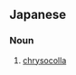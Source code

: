 ==Japanese==
{{ja-kanjitab|けい|く|じゃく|せき|yomi=o}}

===Noun===
{{ja-noun|けいくじゃくせき}}

# {{lb|ja|mineral|sort=けいくじゃくせき}} [[chrysocolla]]